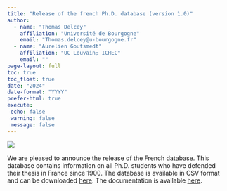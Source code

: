 ```yaml
---
title: "Release of the french Ph.D. database (version 1.0)"
author: 
  - name: "Thomas Delcey"
    affiliation: "Université de Bourgogne"
    email: "Thomas.delcey@u-bourgogne.fr"
  - name: "Aurelien Goutsmedt"
    affiliation: "UC Louvain; ICHEC"
    email: "" 
page-layout: full
toc: true
toc_float: true
date: "2024"
date-format: "YYYY"
prefer-html: true
execute:
 echo: false
 warning: false
 message: false
---
```


::: {.column-margin}
![](picture.png)
::: 

We are pleased to announce the release of the French database. This database contains information on all Ph.D. students who have defended their thesis in France since 1900. The database is available in CSV format and can be downloaded [here](../../../../data/french/). The documentation is available [here](../../../../documentation/french/).
